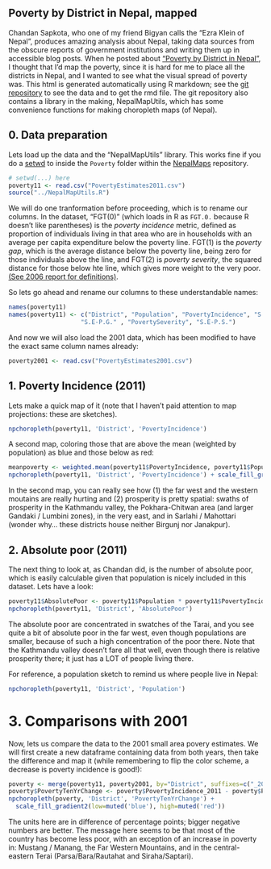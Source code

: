 <link href="http://kevinburke.bitbucket.org/markdowncss/markdown.css" rel="stylesheet"></link>

Poverty by District in Nepal, mapped
---

Chandan Sapkota, who one of my friend Bigyan calls the "Ezra Klein of Nepal", produces amazing analysis about Nepal, taking data sources from the obscure reports of government institutions and writing them up in accessible blog posts. When he posted about ["Poverty by District in Nepal"](http://sapkotac.blogspot.com/2013/07/poverty-by-district-in-nepal.html), I thought that I'd map the poverty, since it is hard for me to place all the districts in Nepal, and I wanted to see what the visual spread of poverty was. This html is generated automatically using R markdown; see the [git repository](https://github.com/prabhasp/NepalMaps/tree/gh-pages/Poverty) to see the data and to get the rmd file. The git repository also contains a library in the making, NepalMapUtils, which has some convenience functions for making choropleth maps (of Nepal).

## 0. Data preparation

Lets load up the data and the "NepalMapUtils" library. This works fine if you do a [setwd](http://www.statmethods.net/interface/workspace.html) to inside the `Poverty` folder within the [NepalMaps](http://github.com/prabhasp/NepalMaps) repository.

```r
# setwd(...) here
poverty11 <- read.csv("PovertyEstimates2011.csv")
source("../NepalMapUtils.R")
```

We will do one tranformation before proceeding, which is to rename our columns. In the dataset, "FGT(0)" (which loads in R as `FGT.0.` because R doesn't like parentheses) is the _poverty incidence_ metric, defined as proportion of individuals living in that area who are in households with an average per capita expenditure below the poverty line. FGT(1) is the _poverty gap_, which is the average distance below the poverty line, being zero for those individuals above the line, and FGT(2) is _poverty severity_, the squared distance for those below hte line, which gives more weight to the very poor. [(See 2006 report for definitions)](http://cbs.gov.np/wp-content/uploads/2012/Others/SAE%20of%20Poverty,%20Caloric%20Intake%20and%20Malnutrition%20in%20Nepal.pdf).

So lets go ahead and rename our columns to these understandable names:
```r
names(poverty11)
names(poverty11) <- c("District", "Population", "PovertyIncidence", "S.E-P.I.", "PovertyGap", 
                    "S.E-P.G." , "PovertySeverity", "S.E-P.S.")
```

And now we will also load the 2001 data, which has been modified to have the exact same column names already:

```r
poverty2001 <- read.csv("PovertyEstimates2001.csv")
```

## 1. Poverty Incidence (2011)

 Lets make a quick map of it (note that I haven't paid attention to map projections: these are sketches).
```r
npchoropleth(poverty11, 'District', 'PovertyIncidence')
```

A second map, coloring those that are above the mean (weighted by population) as blue and those below as red:
```r
meanpoverty <- weighted.mean(poverty11$PovertyIncidence, poverty11$Population)
npchoropleth(poverty11, 'District', 'PovertyIncidence') + scale_fill_gradient2(low=muted('blue'), midpoint=meanpoverty, mid='white', high=muted('red'))
```

In the second map, you can really see how (1) the far west and the western moutains are really hurting and (2) prosperity is pretty spatial: swaths of prosperity in the Kathmandu valley, the Pokhara-Chitwan area (and larger Gandaki / Lumbini zones), in the very east, and in Sarlahi / Mahottari (wonder why... these districts house neither Birgunj nor Janakpur).

## 2. Absolute poor (2011)

The next thing to look at, as Chandan did, is the number of absolute poor, which is easily calculable given that population is nicely included in this dataset. Lets have a look:
```r
poverty11$AbsolutePoor <- poverty11$Population * poverty11$PovertyIncidence
npchoropleth(poverty11, 'District', 'AbsolutePoor')
```
The absolute poor are concentrated in swatches of the Tarai, and you see quite a bit of absolute poor in the far west, even though populations are smaller, because of such a high concentration of the poor there. Note that the Kathmandu valley doesn't fare all that well, even though there is relative prosperity there; it just has a LOT of people living there.

For reference, a population sketch to remind us where people live in Nepal:
```r
npchoropleth(poverty11, 'District', 'Population')
```

3. Comparisons with 2001
===

Now, lets us compare the data to the 2001 small area povery estimates. We will first create a new dataframe containing data from both years, then take the difference and map it (while remembering to flip the color scheme, a decrease is poverty incidence is good!):

```r
poverty <- merge(poverty11, poverty2001, by="District", suffixes=c("_2011", "_2001"))
poverty$PovertyTenYrChange <- poverty$PovertyIncidence_2011 - poverty$PovertyIncidence_2001
npchoropleth(poverty, 'District', 'PovertyTenYrChange') + 
  scale_fill_gradient2(low=muted('blue'), high=muted('red'))
```

The units here are in difference of percentage points; bigger negative numbers are better. The message here seems to be that most of the country has become less poor, with an exception of an increase in poverty in: Mustang / Manang, the Far Western Mountains, and in the central-eastern Terai (Parsa/Bara/Rautahat and Siraha/Saptari).
